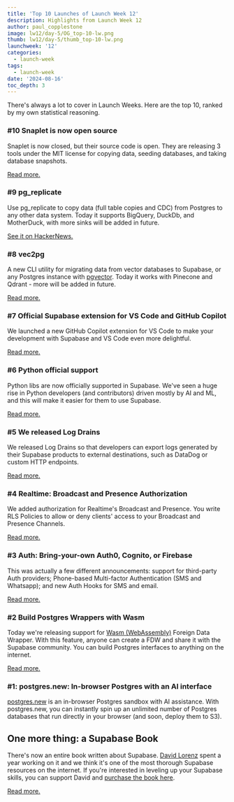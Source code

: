 ```yaml
---
title: 'Top 10 Launches of Launch Week 12'
description: Highlights from Launch Week 12
author: paul_copplestone
image: lw12/day-5/OG_top-10-lw.png
thumb: lw12/day-5/thumb_top-10-lw.png
launchweek: '12'
categories:
  - launch-week
tags:
  - launch-week
date: '2024-08-16'
toc_depth: 3
---
```


There's always a lot to cover in Launch Weeks. Here are the top 10, ranked by my own statistical reasoning.

### #10 Snaplet is now open source

Snaplet is now closed, but their source code is open. They are releasing 3 tools under the MIT license for copying data, seeding databases, and taking database snapshots.

[Read more.](/blog/snaplet-is-now-open-source)

### #9 pg_replicate

Use pg_replicate to copy data (full table copies and CDC) from Postgres to any other data system. Today it supports BigQuery, DuckDb, and MotherDuck, with more sinks will be added in future.

[See it on HackerNews.](https://news.ycombinator.com/item?id=41209994)

### #8 vec2pg

A new CLI utility for migrating data from vector databases to Supabase, or any Postgres instance with [pgvector](https://github.com/pgvector/pgvector). Today it works with Pinecone and Qdrant - more will be added in future.

[Read more.](/blog/vec2pg)

### #7 Official Supabase extension for VS Code and GitHub Copilot

We launched a new GitHub Copilot extension for VS Code to make your development with Supabase and VS Code even more delightful.

[Read more.](/blog/github-copilot-extension-for-vs-code)

### #6 Python official support

Python libs are now officially supported in Supabase. We've seen a huge rise in Python developers (and contributors) driven mostly by AI and ML, and this will make it easier for them to use Supabase.

[Read more.](/blog/python-support)

### #5 We released Log Drains

We released Log Drains so that developers can export logs generated by their Supabase products to external destinations, such as DataDog or custom HTTP endpoints.

[Read more.](/blog/log-drains)

### #4 Realtime: Broadcast and Presence Authorization

We added authorization for Realtime's Broadcast and Presence. You write RLS Policies to allow or deny clients' access to your Broadcast and Presence Channels.

[Read more.](/blog/supabase-realtime-broadcast-and-presence-authorization)

### #3 Auth: Bring-your-own Auth0, Cognito, or Firebase

This was actually a few different announcements: support for third-party Auth providers; Phone-based Multi-factor Authentication (SMS and Whatsapp); and new Auth Hooks for SMS and email.

[Read more.](/blog/third-party-auth-mfa-phone-send-hooks)

### #2 Build Postgres Wrappers with Wasm

Today we're releasing support for [Wasm (WebAssembly)](https://webassembly.org/) Foreign Data Wrapper. With this feature, anyone can create a FDW and share it with the Supabase community. You can build Postgres interfaces to anything on the internet.

[Read more.](/blog/postgres-foreign-data-wrappers-with-wasm)

### #1: postgres.new: In-browser Postgres with an AI interface

[postgres.new](https://postgres.new/) is an in-browser Postgres sandbox with AI assistance. With postgres.new, you can instantly spin up an unlimited number of Postgres databases that run directly in your browser (and soon, deploy them to S3).

## One more thing: a Supabase Book

There's now an entire book written about Supabase. [David Lorenz](https://x.com/activenode) spent a year working on it and we think it's one of the most thorough Supabase resources on the internet. If you're interested in leveling up your Supabase skills, you can support David and [purchase the book here](https://supa.guide).

[Read more.](/blog/supabase-book-by-david-lorenz)
